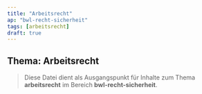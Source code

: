 ```yaml
---
title: "Arbeitsrecht"
ap: "bwl-recht-sicherheit"
tags: [arbeitsrecht]
draft: true
---
```


## Thema: Arbeitsrecht

> Diese Datei dient als Ausgangspunkt für Inhalte zum Thema **arbeitsrecht** im Bereich **bwl-recht-sicherheit**.

